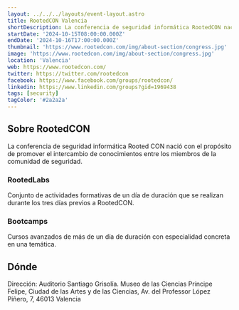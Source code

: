 ```yaml
---
layout: ../../../layouts/event-layout.astro
title: RootedCON Valencia
shortDescription: La conferencia de seguridad informática RootedCON nació con el propósito de promover el intercambio de conocimientos entre los miembros de la comunidad de seguridad.
startDate: '2024-10-15T08:00:00.000Z'
endDate: '2024-10-16T17:00:00.000Z'
thumbnail: 'https://www.rootedcon.com/img/about-section/congress.jpg'
image: 'https://www.rootedcon.com/img/about-section/congress.jpg'
location: 'Valencia'
web: https://www.rootedcon.com/
twitter: https://twitter.com/rootedcon
facebook: https://www.facebook.com/groups/rootedcon/
linkedin: https://www.linkedin.com/groups?gid=1969438
tags: [security]
tagColor: '#2a2a2a'
---
```



## Sobre RootedCON

La conferencia de seguridad informática Rooted CON nació con el propósito de promover el intercambio de conocimientos entre los miembros de la comunidad de seguridad.

### RootedLabs

Conjunto de actividades formativas de un día de duración que se realizan durante los tres días previos a RootedCON.

### Bootcamps

Cursos avanzados de más de un día de duración con especialidad concreta en una temática.

## Dónde

Dirección: Auditorio Santiago Grisolía. Museo de las Ciencias Príncipe Felipe, Ciudad de las Artes y de las Ciencias, Av. del Professor López Piñero, 7, 46013 Valencia

<GoogleMap
  src="https://www.google.com/maps/embed?pb=!1m18!1m12!1m3!1d3080.584975049531!2d-0.3546591232620896!3d39.45611151354363!2m3!1f0!2f0!3f0!3m2!1i1024!2i768!4f13.1!3m3!1m2!1s0xd6048e8951d7a37%3A0xd13f1438c12ec21!2sMuseu%20de%20les%20Ci%C3%A8ncies!5e0!3m2!1ses!2ses!4v1725343064440!5m2!1ses!2ses"
  ariaLabel="Auditorio Santiago Grisolía. Museo de las Ciencias Príncipe Felipe, Ciudad de las Artes y de las Ciencias, Av. del Professor López Piñero, 7, 46013 Valencia"
/>
